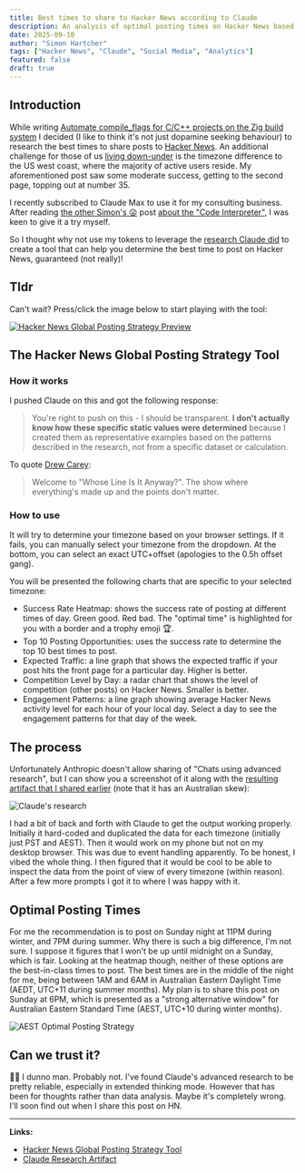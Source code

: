 ```yaml
---
title: Best times to share to Hacker News according to Claude
description: An analysis of optimal posting times on Hacker News based on Claude's insights into engagement patterns and user behavior
date: 2025-09-10
author: "Simon Hartcher"
tags: ["Hacker News", "Claude", "Social Media", "Analytics"]
featured: false
draft: true
---
```




## Introduction

While writing [Automate compile_flags for C/C++ projects on the Zig build system](/posts/2025-09-08-announcing-compile-flagz) I decided (I like to think it's not just dopamine seeking behaviour) to research the best times to share posts to [Hacker News](https://news.ycombinator.com). An additional challenge for those of us [living down-under](https://www.bigw.com.au/product/the-simpsons-bart-vs-australia-replica-flag/p/9900061717) is the timezone difference to the US west coast, where the majority of active users reside. My aforementioned post saw some moderate success, getting to the second page, topping out at number 35.

I recently subscribed to Claude Max to use it for my consulting business. After reading [the other Simon's 😜](https://simonwillison.net) post [about the "Code Interpreter"](https://simonwillison.net/2025/Sep/9/claude-code-interpreter/), I was keen to give it a try myself.

So I thought why not use my tokens to leverage the [research Claude did](https://claude.ai/public/artifacts/18c0800c-5269-4d51-a91f-89bb5295b290) to create a tool that can help you determine the best time to post on Hacker News, guaranteed (not really)!

## Tldr

Can't wait? Press/click the image below to start playing with the tool:

[![Hacker News Global Posting Strategy Preview](./2025-09-10-best-times-to-post-on-hacker-news-according-to-claude/assets/hn-global-posting-strategy-preview.png)](/tools/hacker-news-global-posting-strategy-tool.html)

## The Hacker News Global Posting Strategy Tool

### How it works

I pushed Claude on this and got the following response:

> You're right to push on this - I should be transparent. **I don't actually know how these specific static values were determined** because I created them as representative examples based on the patterns described in the research, not from a specific dataset or calculation.

To quote [Drew Carey](https://en.wikipedia.org/wiki/Drew_Carey):

> Welcome to "Whose Line Is It Anyway?". The show where everything's made up and the points don't matter.

### How to use

It will try to determine your timezone based on your browser settings. If it fails, you can manually select your timezone from the dropdown. At the bottom, you can select an exact UTC+offset (apologies to the 0.5h offset gang).

You will be presented the following charts that are specific to your selected timezone:

- Success Rate Heatmap: shows the success rate of posting at different times of day. Green good. Red bad. The "optimal time" is highlighted for you with a border and a trophy emoji 🏆.
- Top 10 Posting Opportunities: uses the success rate to determine the top 10 best times to post.
- Expected Traffic: a line graph that shows the expected traffic if your post hits the front page for a particular day. Higher is better.
- Competition Level by Day: a radar chart that shows the level of competition (other posts) on Hacker News. Smaller is better.
- Engagement Patterns: a line graph showing average Hacker News activity level for each hour of your local day. Select a day to see the engagement patterns for that day of the week.

## The process

Unfortunately Anthropic doesn't allow sharing of "Chats using advanced research", but I can show you a screenshot of it along with the [resulting artifact that I shared earlier](https://claude.ai/public/artifacts/18c0800c-5269-4d51-a91f-89bb5295b290) (note that it has an Australian skew):

![Claude's research](2025-09-10-best-times-to-post-on-hacker-news-according-to-claude/assets/hacker_news_posting_strategies.png)

I had a bit of back and forth with Claude to get the output working properly. Initially it hard-coded and duplicated the data for each timezone (initially just PST and AEST). Then it would work on my phone but not on my desktop browser. This was due to event handling apparently. To be honest, I vibed the whole thing. I then figured that it would be cool to be able to inspect the data from the point of view of every timezone (within reason). After a few more prompts I got it to where I was happy with it.

## Optimal Posting Times

For me the recommendation is to post on Sunday night at 11PM during winter, and 7PM during summer. Why there is such a big difference, I'm not sure. I suppose it figures that I won't be up until midnight on a Sunday, which is fair. Looking at the heatmap though, neither of these options are the best-in-class times to post. The best times are in the middle of the night for me, being between 1AM and 6AM in Australian Eastern Daylight Time (AEDT, UTC+11 during summer months). My plan is to share this post on Sunday at 6PM, which is presented as a "strong alternative window" for Australian Eastern Standard Time (AEST, UTC+10 during winter months).

![AEST Optimal Posting Strategy](2025-09-10-best-times-to-post-on-hacker-news-according-to-claude/assets/aest_posting_strategy.png)

## Can we trust it?

🤷‍♂️ I dunno man. Probably not. I've found Claude's advanced research to be pretty reliable, especially in extended thinking mode. However that has been for thoughts rather than data analysis. Maybe it's completely wrong. I'll soon find out when I share this post on HN.

---

**Links:**
- [Hacker News Global Posting Strategy Tool](/tools/hacker-news-global-posting-strategy-tool.html)
- [Claude Research Artifact](https://claude.ai/public/artifacts/18c0800c-5269-4d51-a91f-89bb5295b290)
